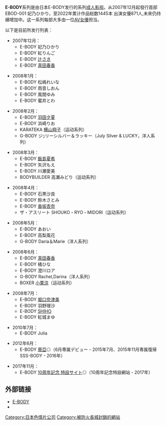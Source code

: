 '''E-BODY'''系列是由日本E-BODY发行的系列[[色情片|成人影视]]。从2007年12月起發行首部EBOD-001 妃乃ひかり，至2022年累计作品総数1445本 出演女優871人,未來仍持續增加中。这一系列每部大多由一位[[AV女優|AV女優]]担当。

以下是目前所发行列表：

*2007年12月：
**E-BODY 妃乃ひかり
**E-BODY 紅りんご
**E-BODY [[辻さき|辻さき]]
**E-BODY [[真田春香|真田春香]]

*2008年1月：
**E-BODY 松嶋れいな
**E-BODY 雨音しおん
**E-BODY 風間ゆみ
**E-BODY 蜜井とわ

*2008年2月：
**E-BODY [[羽田夕夏|羽田夕夏]]
**E-BODY 浜崎りお
**KARATEKA [[横山翔子|横山翔子]]（运动系列）
**G-BODY ジｭリーシルバー＆ラッキー（July Silver & LUCKY，洋人系列）

*2008年3月：
**E-BODY [[飯島夏希|飯島夏希]]
**E-BODY 矢沢もえ
**E-BODY 川瀬愛美
**BODYBUILDER 高瀬みどり（运动系列）

*2008年4月：
**E-BODY 石黒沙良
**E-BODY 鈴木さとみ
**E-BODY [[香坂杏奈|香坂杏奈]]
**ザ・アスリート SHOUKO・RYO・MIDORI（运动系列）

*2008年5月：
**E-BODY あおい
**E-BODY 高梨風花
**G-BODY Daria＆Marie（洋人系列）

*2008年6月：
**E-BODY [[真田春香|真田春香]]
**E-BODY 橘ひな
**E-BODY 澄川ロア
**G-BODY Rachel,Darina（洋人系列）
**BOXER [[小栗涼|小栗涼]]（运动系列）

*2008年7月：
**E-BODY [[堀口奈津美|堀口奈津美]]
**E-BODY 羽野理沙
**E-BODY [[SHIHO|SHIHO]]
**E-BODY 紅城まゆ

*2010年7月：
**E-BODY Julia

*2012年6月：
**E-BODY [[蒂亞_(AV女優)|蒂亞]]◎（6月専属デビュー - 2015年7月、2015年11月専属復帰SSS-BODY - 2016年）

*2017年11月：
**E-BODY [https://www.av-e-body.com/special/10th/ 10周年記念 特設サイト]{{Wayback|url=https://www.av-e-body.com/special/10th/ |date=20191125112232 }}◎（10周年記念特設網站 - 2017年）

== 外部链接 ==
* [https://www.av-e-body.com E-BODY]{{Wayback|url=http://av-e-body.com/ |date=20200222110434 }}
* {{Twitter|EBODY_}}
[[Category:日本色情片公司|Category:日本色情片公司]]
[[Category:被防火長城封鎖的網站|Category:被防火長城封鎖的網站]]